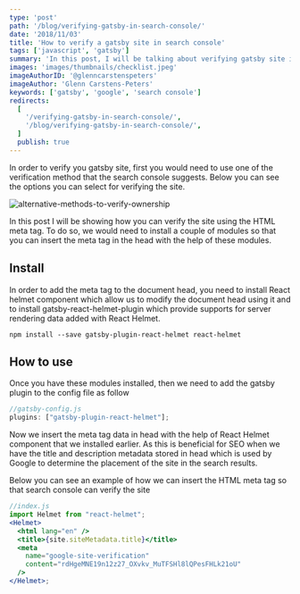 ```yaml
---
type: 'post'
path: '/blog/verifying-gatsby-in-search-console/'
date: '2018/11/03'
title: 'How to verify a gatsby site in search console'
tags: ['javascript', 'gatsby']
summary: 'In this post, I will be talking about verifying gatsby site in search console'
images: 'images/thumbnails/checklist.jpeg'
imageAuthorID: '@glenncarstenspeters'
imageAuthor: 'Glenn Carstens-Peters'
keywords: ['gatsby', 'google', 'search console']
redirects:
  [
    '/verifying-gatsby-in-search-console/',
    '/blog/verifying-gatsby-in-search-console/',
  ]
  publish: true
---
```


In order to verify you gatsby site, first you would need to use one of the verification method that the search console suggests. Below you can see the options you can select for verifying the site.

![alternative-methods-to-verify-ownership](./search-console.jpg)

In this post I will be showing how you can verify the site using the HTML meta tag. To do so, we would need to install a couple of modules so that you can insert the meta tag in the head with the help of these modules.

## Install

In order to add the meta tag to the document head, you need to install React helmet component which allow us to modify the document head using it and to install gatsby-react-helmet-plugin which provide supports for server rendering data added with React Helmet.

```shell
npm install --save gatsby-plugin-react-helmet react-helmet
```

## How to use

Once you have these modules installed, then we need to add the gatsby plugin to the config file as follow

```javascript
//gatsby-config.js
plugins: ["gatsby-plugin-react-helmet"];
```

Now we insert the meta tag data in head with the help of React Helmet component that we installed earlier. As this is beneficial for SEO when we have the title and description metadata stored in head which is used by Google to determine the placement of the site in the search results.

Below you can see an example of how we can insert the HTML meta tag so that search console can verify the site

```jsx
//index.js
import Helmet from "react-helmet";
<Helmet>
  <html lang="en" />
  <title>{site.siteMetadata.title}</title>
  <meta
    name="google-site-verification"
    content="rdHgeMNE19n12z27_OXvkv_MuTFSHl8lQPesFHLk21oU"
  />
</Helmet>;
```
